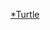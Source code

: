 {{Catnav|頁面分類|自然科学|……|动物|……|無孔亞綱|龟鳖目}}
{{WPSS-cat}}
{{stub category|article=[[龜|龜]]s|newstub=turtle-stub|category=龜鱉目}}
{{Hiddencat}}

[[Category:爬行類小作品|*Turtle]]